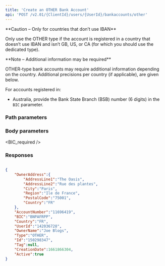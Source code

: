 ```yaml
---
title: 'Create an OTHER Bank Account'  
api: 'POST /v2.01/{ClientId}/users/{UserId}/bankaccounts/other'  
---
```


  
  
<Warning>  
**Caution – Only for countries that don’t use IBAN** 
  
Only use the OTHER type if the account is registered in a country that doesn’t use IBAN and isn’t GB, US, or CA (for which you should use the dedicated type).  
</Warning>  

<Note>  
**Note – Additional information may be required** 
  
OTHER-type bank accounts may require additional information depending on the country. Additional precisions per country (if applicable), are given below.  

For accounts registered in:   
* Australia, provide the Bank State Branch (BSB) number (6 digits) in the `BIC` parameter.  
</Note>  

### Path parameters  

<UserId1 />  

### Body parameters  

<OwnerAddress />  

<AccountNumber4 />  

<BIC_required />  

<Country2 />  

<OwnerName />  

<Tag4 />  

### Responses  

<AccordionGroup><Accordion title="200">  

<OwnerAddressResponse />  

<AccountNumber4Response />  

<BICResponse />  

<Country2Response />  

<UserId1Response />  

<OwnerNameResponse />  

<Type5Response />  

<IdResponse />  

<Tag4Response />  

<CreationDateResponse />  

<ActiveResponse /></Accordion></AccordionGroup>  

<ResponseExample>  

```json 200  

{
    "OwnerAddress":{
        "AddressLine1":"The Oasis",
        "AddressLine2":"Rue des plantes",
        "City":"Paris",
        "Region":"Ile de France",
        "PostalCode":"75001",
        "Country":"FR"
    },
    "AccountNumber":"11696419",
    "BIC":"BNPAFRPP",
    "Country":"FR",
    "UserId":"142036728",
    "OwnerName":"Joe Blogs",
    "Type":"OTHER",
    "Id":"150298347",
    "Tag":null,
    "CreationDate":1661866304,
    "Active":true
}  
 ```  

</ResponseExample>  

<RequestExample>  
  <RestCreateOtherBankAccount />
  <PhpCreateOtherBankAccount />
  <NodeCreateOtherBankAccount />
  <RubyCreateOtherBankAccount />
  <JavaCreateOtherBankAccount />
  <PythonCreateOtherBankAccount />
  <NetCreateOtherBankAccount />
</RequestExample>